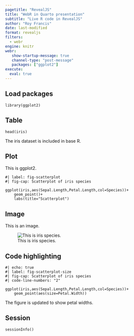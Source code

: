 ```yaml
---
pagetitle: "RevealJS"
title: "WebR in Quarto presentation"
subtitle: "Live R code in RevealJS"
author: "Roy Francis"
date: last-modified
format: revealjs
filters:
  - webr
engine: knitr
webr:
   show-startup-message: true
   channel-type: "post-message"
   packages: ["ggplot2"]
execute:
  eval: true
---
```


## Load packages

```webr-r
library(ggplot2)
```

## Table

```webr-r
head(iris)
```

::: aside
The iris dataset is included in base R.
:::

## Plot

This is ggplot2.

```webr-r
#| label: fig-scatterplot
#| fig-cap: Scatterplot of iris species

ggplot(iris,aes(Sepal.Length,Petal.Length,col=Species))+
    geom_point()+
    labs(title="Scatterplot")
```

## Image

This is an image.

![This is iris species.](assets/setosa.jpg){#fig-setosa}

## Code highlighting

```webr-r
#| echo: true
#| label: fig-scatterplot-size
#| fig-cap: Scatterplot of iris species
#| code-line-numbers: "2"

ggplot(iris,aes(Sepal.Length,Petal.Length,col=Species))+
    geom_point(aes(size=Petal.Width))
```

::: {.notes}
The figure is updated to show petal widths.
:::

## Session

```webr-r
sessionInfo()
```
